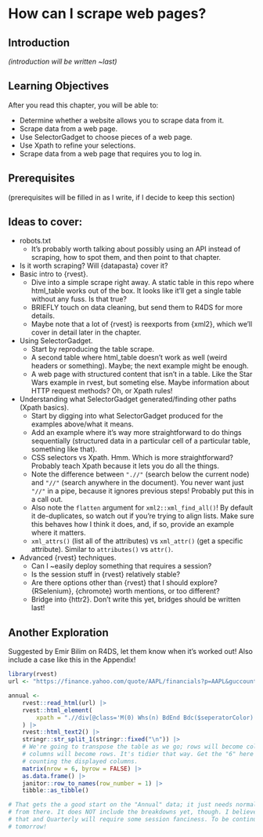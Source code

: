 # How can I scrape web pages? {#sec-rvest}

## Introduction

*(introduction will be written \~last)*

## Learning Objectives

After you read this chapter, you will be able to:

-   Determine whether a website allows you to scrape data from it.
-   Scrape data from a web page.
-   Use SelectorGadget to choose pieces of a web page.
-   Use Xpath to refine your selections.
-   Scrape data from a web page that requires you to log in.

## Prerequisites

(prerequisites will be filled in as I write, if I decide to keep this section)

## Ideas to cover:

-   robots.txt
    -   It's probably worth talking about possibly using an API instead of scraping, how to spot them, and then point to that chapter.
-   Is it worth scraping? Will {datapasta} cover it?
-   Basic intro to {rvest}.
    -   Dive into a simple scrape right away. A static table in this repo where html_table works out of the box. It looks like it'll get a single table without any fuss. Is that true?
    -   BRIEFLY touch on data cleaning, but send them to R4DS for more details.
    -   Maybe note that a lot of {rvest} is reexports from {xml2}, which we'll cover in detail later in the chapter.
-   Using SelectorGadget.
    -   Start by reproducing the table scrape.
    -   A second table where html_table doesn't work as well (weird headers or something). Maybe; the next example might be enough.
    -   A web page with structured content that isn't in a table. Like the Star Wars example in rvest, but someting else. Maybe information about HTTP request methods? Oh, or Xpath rules!
-   Understanding what SelectorGadget generated/finding other paths (Xpath basics).
    -   Start by digging into what SelectorGadget produced for the examples above/what it means.
    -   Add an example where it's way more straightforward to do things sequentially (structured data in a particular cell of a particular table, something like that).
    -   CSS selectors vs Xpath. Hmm. Which is more straightforward? Probably teach Xpath because it lets you do all the things.
    -   Note the difference between `".//"` (search below the current node) and `"//"` (search anywhere in the document). You never want just `"//"` in a pipe, because it ignores previous steps! Probably put this in a call out.
    -   Also note the `flatten` argument for `xml2::xml_find_all()`! By default it de-duplicates, so watch out if you're trying to align lists. Make sure this behaves how I think it does, and, if so, provide an example where it matters.
    -   `xml_attrs()` (list all of the attributes) vs `xml_attr()` (get a specific attribute). Similar to `attributes()` vs `attr()`.
-   Advanced {rvest} techniques.
    -   Can I \~easily deploy something that requires a session?
    -   Is the session stuff in {rvest} relatively stable?
    -   Are there options other than {rvest} that I should explore? {RSelenium}, {chromote} worth mentions, or too different?
    -   Bridge into {httr2}. Don't write this yet, bridges should be written last!

## Another Exploration

Suggested by Emir Bilim on R4DS, let them know when it's worked out!
Also include a case like this in the Appendix!

```r
library(rvest)
url <- "https://finance.yahoo.com/quote/AAPL/financials?p=AAPL&guccounter=1"

annual <-
    rvest::read_html(url) |> 
    rvest::html_element(
        xpath = ".//div[@class='M(0) Whs(n) BdEnd Bdc($seperatorColor) D(itb)']"
    ) |> 
    rvest::html_text2() |> 
    stringr::str_split_1(stringr::fixed("\n")) |> 
    # We're going to transpose the table as we go; rows will become columns,
    # columns will become rows. It's tidier that way. Get the "6" here by
    # counting the displayed columns.
    matrix(nrow = 6, byrow = FALSE) |> 
    as.data.frame() |> 
    janitor::row_to_names(row_number = 1) |> 
    tibble::as_tibble()

# That gets the a good start on the "Annual" data; it just needs normal cleaning
# from there. It does NOT include the breakdowns yet, though. I believe both
# that and Quarterly will require some session fanciness. To be continued
# tomorrow!
```
